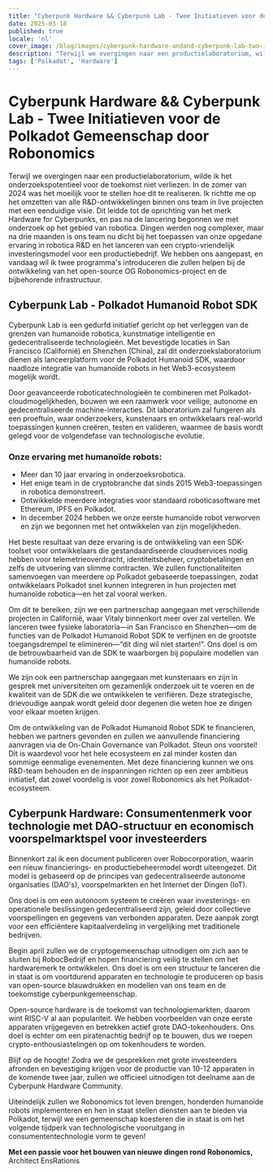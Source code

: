 ```yaml
---
title: "Cyberpunk Hardware && Cyberpunk Lab - Twee Initiatieven voor de Polkadot Gemeenschap door Robonomics"
date: 2025-03-18
published: true
locale: 'nl'
cover_image: /blog/images/cyberpunk-hardware-andand-cyberpunk-lab-two-in/cover.webp
description: "Terwijl we overgingen naar een productielaboratorium, wilde ik het onderzoekspotentieel voor de toekomst niet verliezen. In de zomer van 2024 was het moeilijk voor te stellen hoe dit te realiseren. Ik richtte me op het omzetten van alle R&D-ontwikkelingen binnen ons team in live projecten met een eenduidige visie. Dit leidde tot de oprichting van het merk Hardware for Cyberpunks, en pas na de lancering begonnen we met onderzoek op het gebied van robotica."
tags: ['Polkadot', 'Hardware']
---
```


# Cyberpunk Hardware && Cyberpunk Lab - Twee Initiatieven voor de Polkadot Gemeenschap door Robonomics   

Terwijl we overgingen naar een productielaboratorium, wilde ik het onderzoekspotentieel voor de toekomst niet verliezen. In de zomer van 2024 was het moeilijk voor te stellen hoe dit te realiseren. Ik richtte me op het omzetten van alle R&D-ontwikkelingen binnen ons team in live projecten met een eenduidige visie. Dit leidde tot de oprichting van het merk Hardware for Cyberpunks, en pas na de lancering begonnen we met onderzoek op het gebied van robotica. Dingen werden nog complexer, maar na drie maanden is ons team nu dicht bij het toepassen van onze opgedane ervaring in robotica R&D en het lanceren van een crypto-vriendelijk investeringsmodel voor een productiebedrijf. We hebben ons aangepast, en vandaag wil ik twee programma's introduceren die zullen helpen bij de ontwikkeling van het open-source OG Robonomics-project en de bijbehorende infrastructuur.   


## Cyberpunk Lab - Polkadot Humanoid Robot SDK   

Cyberpunk Lab is een gedurfd initiatief gericht op het verleggen van de grenzen van humanoïde robotica, kunstmatige intelligentie en gedecentraliseerde technologieën. Met bevestigde locaties in San Francisco (Californië) en Shenzhen (China), zal dit onderzoekslaboratorium dienen als lanceerplatform voor de Polkadot Humanoid SDK, waardoor naadloze integratie van humanoïde robots in het Web3-ecosysteem mogelijk wordt.   

Door geavanceerde roboticatechnologieën te combineren met Polkadot-cloudmogelijkheden, bouwen we een raamwerk voor veilige, autonome en gedecentraliseerde machine-interacties. Dit laboratorium zal fungeren als een proeftuin, waar onderzoekers, kunstenaars en ontwikkelaars real-world toepassingen kunnen creëren, testen en valideren, waarmee de basis wordt gelegd voor de volgendefase van technologische evolutie.   

### Onze ervaring met humanoïde robots:   

- Meer dan 10 jaar ervaring in onderzoeksrobotica.   
- Het enige team in de cryptobranche dat sinds 2015 Web3-toepassingen in robotica demonstreert.   
- Ontwikkelde meerdere integraties voor standaard roboticasoftware met Ethereum, IPFS en Polkadot.   
- In december 2024 hebben we onze eerste humanoïde robot verworven en zijn we begonnen met het ontwikkelen van zijn mogelijkheden.   

Het beste resultaat van deze ervaring is de ontwikkeling van een SDK-toolset voor ontwikkelaars die gestandaardiseerde cloudservices nodig hebben voor telemetrieoverdracht, identiteitsbeheer, cryptobetalingen en zelfs de uitvoering van slimme contracten. We zullen functionaliteiten samenvoegen van meerdere op Polkadot gebaseerde toepassingen, zodat ontwikkelaars Polkadot snel kunnen integreren in hun projecten met humanoïde robotica—en het zal vooral werken.   

Om dit te bereiken, zijn we een partnerschap aangegaan met verschillende projecten in Californië, waar Vitaly binnenkort meer over zal vertellen. We lanceren twee fysieke laboratoria—in San Francisco en Shenzhen—om de functies van de Polkadot Humanoid Robot SDK te verfijnen en de grootste toegangsdrempel te elimineren—“dit ding wil niet starten!”. Ons doel is om de betrouwbaarheid van de SDK te waarborgen bij populaire modellen van humanoïde robots.   

We zijn ook een partnerschap aangegaan met kunstenaars en zijn in gesprek met universiteiten om gezamenlijk onderzoek uit te voeren en de kwaliteit van de SDK die we ontwikkelen te verifiëren. Deze strategische, drievoudige aanpak wordt geleid door degenen die weten hoe ze dingen voor elkaar moeten krijgen.   

Om de ontwikkeling van de Polkadot Humanoid Robot SDK te financieren, hebben we partners gevonden en zullen we aanvullende financiering aanvragen via de On-Chain Governance van Polkadot. Steun ons voorstel! Dit is waardevol voor het hele ecosysteem en zal minder kosten dan sommige eenmalige evenementen. Met deze financiering kunnen we ons R&D-team behouden en de inspanningen richten op een zeer ambitieus initiatief, dat zowel voordelig is voor zowel Robonomics als het Polkadot-ecosysteem.   


## Cyberpunk Hardware: Consumentenmerk voor technologie met DAO-structuur en economisch voorspelmarktspel voor investeerders   

Binnenkort zal ik een document publiceren over Robocorporation, waarin een nieuw financierings- en productiebeheermodel wordt uiteengezet. Dit model is gebaseerd op de principes van gedecentraliseerde autonome organisaties (DAO's), voorspelmarkten en het Internet der Dingen (IoT).   

Ons doel is om een autonoom systeem te creëren waar investerings- en operationele beslissingen gedecentraliseerd zijn, geleid door collectieve voorspellingen en gegevens van verbonden apparaten. Deze aanpak zorgt voor een efficiëntere kapitaalverdeling in vergelijking met traditionele bedrijven.   

Begin april zullen we de cryptogemeenschap uitnodigen om zich aan te sluiten bij RobocBedrijf en hopen financiering veilig te stellen om het hardwaremerk te ontwikkelen. Ons doel is om een structuur te lanceren die in staat is om voortdurend apparaten en technologie te produceren op basis van open-source blauwdrukken en modellen van ons team en de toekomstige cyberpunkgemeenschap.  

Open-source hardware is de toekomst van technologiemarkten, daarom wint RISC-V al aan populariteit. We hebben voorbeelden van onze eerste apparaten vrijgegeven en betrekken actief grote DAO-tokenhouders. Ons doel is echter om een piratenachtig bedrijf op te bouwen, dus we roepen crypto-enthousiastelingen op om tokenhouders te worden.  

Blijf op de hoogte! Zodra we de gesprekken met grote investeerders afronden en bevestiging krijgen voor de productie van 10-12 apparaten in de komende twee jaar, zullen we officieel uitnodigen tot deelname aan de Cyberpunk Hardware Community.  

Uiteindelijk zullen we Robonomics tot leven brengen, honderden humanoïde robots implementeren en hen in staat stellen diensten aan te bieden via Polkadot, terwijl we een gemeenschap koesteren die in staat is om het volgende tijdperk van technologische vooruitgang in consumententechnologie vorm te geven!  

<div class="text-abstract">  
<b>Met een passie voor het bouwen van nieuwe dingen rond Robonomics, </b>Architect EnsRationis  
</div>